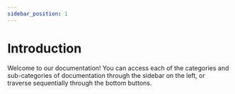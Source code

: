 ```yaml
---
sidebar_position: 1
---
```

# Introduction

Welcome to our documentation! You can access each of the categories and sub-categories of documentation through the sidebar on the left, or traverse sequentially through the bottom buttons.

